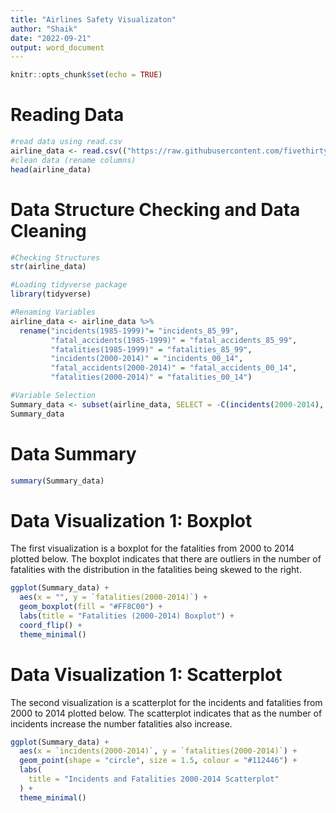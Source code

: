 ---
title: "Airlines Safety Visualizaton"
author: "Shaik"
date: "2022-09-21"
output: word_document
---

```{r setup, include=FALSE}
knitr::opts_chunk$set(echo = TRUE)
```

# Reading Data 

```{r}
#read data using read.csv
airline_data <- read.csv(("https://raw.githubusercontent.com/fivethirtyeight/data/master/airline-safety/airline-safety.csv"))
#clean data (rename columns)
head(airline_data)
```

# Data Structure Checking and Data Cleaning

```{r}
#Checking Structures
str(airline_data)

#Loading tidyverse package 
library(tidyverse)

#Renaming Variables
airline_data <- airline_data %>%
  rename("incidents(1985-1999)"= "incidents_85_99",
         "fatal_accidents(1985-1999)" = "fatal_accidents_85_99",
         "fatalities(1985-1999)" = "fatalities_85_99",
         "incidents(2000-2014)" = "incidents_00_14",
         "fatal_accidents(2000-2014)" = "fatal_accidents_00_14",
         "fatalities(2000-2014)" = "fatalities_00_14")

#Variable Selection
Summary_data <- subset(airline_data, SELECT = -C(incidents(2000-2014), fatal_accidents(2000-2014),fatalities(2000-2014)))  
Summary_data

```

# Data Summary

```{r}
summary(Summary_data)
```

# Data Visualization 1: Boxplot

The first visualization is a boxplot for the fatalities from 2000 to 2014 plotted below. The boxplot indicates that there are outliers in the number of fatalities with the distribution in the fatalities being skewed to the right. 

```{r}
ggplot(Summary_data) +
  aes(x = "", y = `fatalities(2000-2014)`) +
  geom_boxplot(fill = "#FF8C00") +
  labs(title = "Fatalities (2000-2014) Boxplot") +
  coord_flip() +
  theme_minimal()
```

# Data Visualization 1: Scatterplot

The second visualization is a scatterplot for the incidents and fatalities from 2000 to 2014 plotted below. The scatterplot indicates that as the number of incidents increase the number fatalities also increase. 

```{r}
ggplot(Summary_data) +
  aes(x = `incidents(2000-2014)`, y = `fatalities(2000-2014)`) +
  geom_point(shape = "circle", size = 1.5, colour = "#112446") +
  labs(
    title = "Incidents and Fatalities 2000-2014 Scatterplot"
  ) +
  theme_minimal()
```


